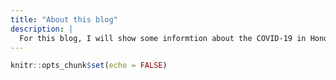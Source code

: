 ```yaml
---
title: "About this blog"
description: |
  For this blog, I will show some informtion about the COVID-19 in Honduras
---
```


```r
knitr::opts_chunk$set(echo = FALSE)
```

